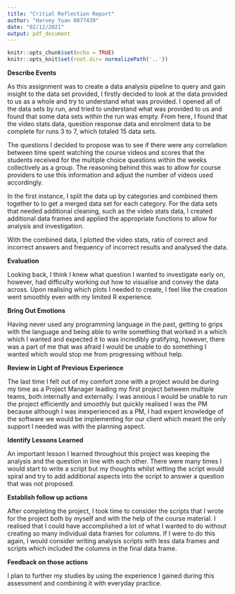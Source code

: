 ```yaml
---
title: "Critial Reflection Report"
author: "Harvey Yuan 0077439"
date: "02/12/2021"
output: pdf_document
---
```


```r
knitr::opts_chunk$set(echo = TRUE)
knitr::opts_knit$set(root.dir= normalizePath('..'))
```


**Describe Events**

As this assignment was to create a data analysis pipeline to query and gain insight to the data set provided, I firstly decided to look at the data provided to us as a whole and try to understand what was provided. I opened all of the data sets by run, and tried to understand what was provided to us and found that some data sets within the run was empty. From here, I found that the video stats data, question response data and enrolment data to be complete for runs 3 to 7, which totaled 15 data sets. 

The questions I decided to propose was to see if there were any correlation between time spent watching the course videos and scores that the students received for the multiple choice questions within the weeks collectively as a group. The reasoning behind this was to allow for course providers to use this information and adjust the number of videos used accordingly.

In the first instance, I split the data up by categories and combined them together to to get a merged data set for each category. For the data sets that needed additional cleaning, such as the video stats data, I created additional data frames and applied the appropriate functions to allow for analysis and investigation. 

With the combined data, I plotted the video stats, ratio of correct and incorrect answers and frequency of incorrect results and analysed the data. 

**Evaluation**

Looking back, I think I knew what question I wanted to investigate early on, however, had difficulty working out how to visualise and convey the data across. Upon realising which plots I needed to create, I feel like the creation went smoothly even with my limited R experience.

**Bring Out Emotions**

Having never used any programming language in the past, getting to grips with the language and being able to write something that worked in a which which I wanted and expected it to was incredibly gratifying, however, there was a part of me that was afraid I would be unable to do something I wanted which would stop me from progressing without help. 

**Review in Light of Previous Experience**

The last time I felt out of my comfort zone with a project would be during my time as a Project Manager leading my first project between multiple teams, both internally and externally. I was anxious I would be unable to run the project efficiently and smoothly but quickly realised I was the PM because although I was inexperienced as a PM, I had expert knowledge of the software we would be implementing for our client which meant the only support I needed was with the planning aspect.

**Identify Lessons Learned**

An important lesson I learned throughout this project was keeping the analysis and the question in line with each other. There were many times I would start to write a script but my thoughts whilst witting the script would spiral and try to add additional aspects into the script to answer a question that was not proposed.

**Establish follow up actions**

After completing the project, I took time to consider the scripts that I wrote for the project both by myself and with the help of the course material. I realised that I could have accomplished a lot of what I wanted to do without creating so many individual data frames for columns. If I were to do this again, I would consider writing analysis scripts with less data frames and scripts which included the columns in the final data frame.

**Feedback on those actions**

I plan to further my studies by using the experience I gained during this assessment and combining it with everyday practice.